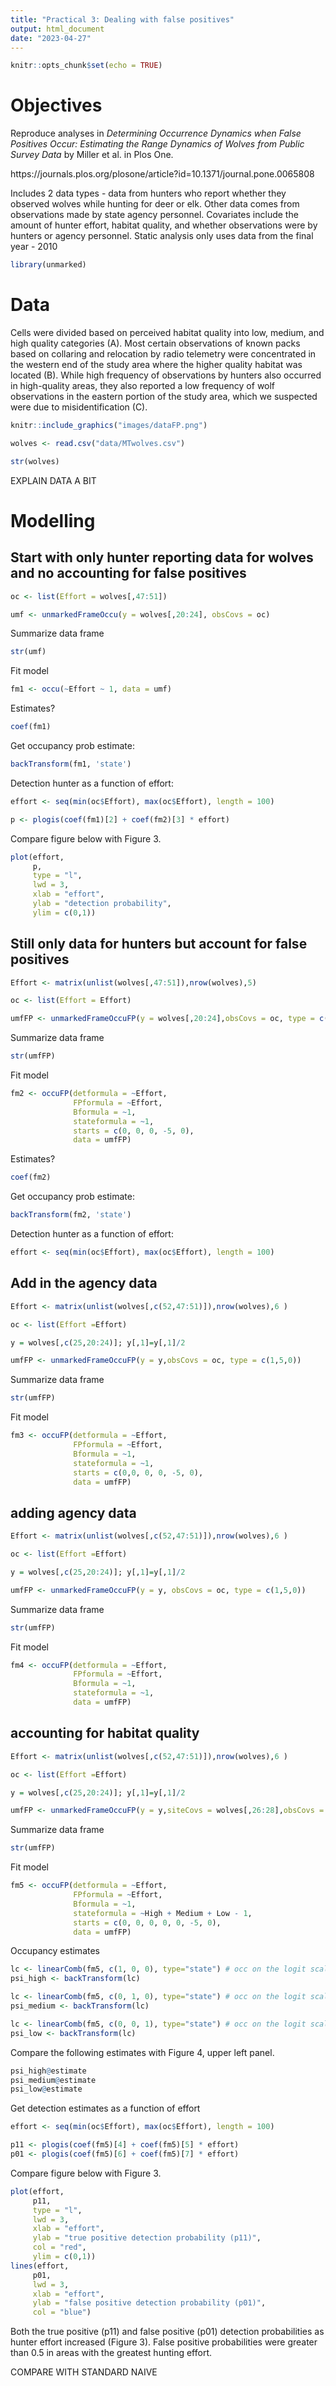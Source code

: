 ```yaml
---
title: "Practical 3: Dealing with false positives"
output: html_document
date: "2023-04-27"
---
```


```r
knitr::opts_chunk$set(echo = TRUE)
```

# Objectives

Reproduce analyses in *Determining Occurrence Dynamics when False Positives Occur: Estimating the Range Dynamics of Wolves from Public Survey Data* by Miller et al. in Plos One. 

https://journals.plos.org/plosone/article?id=10.1371/journal.pone.0065808

Includes 2 data types - data from hunters who report whether they observed wolves while hunting for deer or elk. Other data comes from observations made by state agency personnel. Covariates include the amount of hunter effort, habitat quality, and whether observations were by hunters or agency personnel. Static analysis only uses data from the final year - 2010

```r
library(unmarked)
```

# Data

Cells were divided based on perceived habitat quality into low, medium, and high quality categories (A). Most certain observations of known packs based on collaring and relocation by radio telemetry were concentrated in the western end of the study area where the higher quality habitat was located (B). While high frequency of observations by hunters also occurred in high-quality areas, they also reported a low frequency of wolf observations in the eastern portion of the study area, which we suspected were due to misidentification (C).

```r
knitr::include_graphics("images/dataFP.png")
```

```r
wolves <- read.csv("data/MTwolves.csv")
```

```r
str(wolves)
```

EXPLAIN DATA A BIT

# Modelling

## Start with only hunter reporting data for wolves and no accounting for false positives

```r
oc <- list(Effort = wolves[,47:51])
```


```r
umf <- unmarkedFrameOccu(y = wolves[,20:24], obsCovs = oc)
```

Summarize data frame
```r
str(umf)
```
Fit model
```r
fm1 <- occu(~Effort ~ 1, data = umf)
```

Estimates?
```r
coef(fm1)
```

Get occupancy prob estimate:
```r
backTransform(fm1, 'state')
```

Detection hunter as a function of effort:

```r
effort <- seq(min(oc$Effort), max(oc$Effort), length = 100)
```

```r
p <- plogis(coef(fm1)[2] + coef(fm2)[3] * effort)
```

Compare figure below with Figure 3.
```r
plot(effort, 
     p, 
     type = "l", 
     lwd = 3, 
     xlab = "effort", 
     ylab = "detection probability",
     ylim = c(0,1))
```

## Still only data for hunters but account for false positives

```r
Effort <- matrix(unlist(wolves[,47:51]),nrow(wolves),5)
```


```r
oc <- list(Effort = Effort)
```


```r
umfFP <- unmarkedFrameOccuFP(y = wolves[,20:24],obsCovs = oc, type = c(0,5,0))
```


Summarize data frame
```r
str(umfFP)                     
```

Fit model
```r
fm2 <- occuFP(detformula = ~Effort, 
              FPformula = ~Effort, 
              Bformula = ~1, 
              stateformula = ~1, 
              starts = c(0, 0, 0, -5, 0),
              data = umfFP)
```

Estimates?
```r
coef(fm2)
```

Get occupancy prob estimate:
```r
backTransform(fm2, 'state')
```

Detection hunter as a function of effort:

```r
effort <- seq(min(oc$Effort), max(oc$Effort), length = 100)
```




## Add in the agency data

```r
Effort <- matrix(unlist(wolves[,c(52,47:51)]),nrow(wolves),6 )
```

```r
oc <- list(Effort =Effort)
```


```r
y = wolves[,c(25,20:24)]; y[,1]=y[,1]/2
```


```r
umfFP <- unmarkedFrameOccuFP(y = y,obsCovs = oc, type = c(1,5,0))
```

Summarize data frame
```r
str(umfFP)                     
```


Fit model
```r
fm3 <- occuFP(detformula = ~Effort, 
              FPformula = ~Effort, 
              Bformula = ~1, 
              stateformula = ~1, 
              starts = c(0,0, 0, 0, -5, 0),
              data = umfFP) 
```

## adding agency data

```r
Effort <- matrix(unlist(wolves[,c(52,47:51)]),nrow(wolves),6 )
```


```r
oc <- list(Effort =Effort)
```


```r
y = wolves[,c(25,20:24)]; y[,1]=y[,1]/2
```


```r
umfFP <- unmarkedFrameOccuFP(y = y, obsCovs = oc, type = c(1,5,0))
```

Summarize data frame
```r
str(umfFP)                     
```

Fit model
```r
fm4 <- occuFP(detformula = ~Effort, 
              FPformula = ~Effort, 
              Bformula = ~1, 
              stateformula = ~1, 
              data = umfFP)
```


## accounting for habitat quality

```r
Effort <- matrix(unlist(wolves[,c(52,47:51)]),nrow(wolves),6 )
```


```r
oc <- list(Effort =Effort)
```


```r
y = wolves[,c(25,20:24)]; y[,1]=y[,1]/2
```


```r
umfFP <- unmarkedFrameOccuFP(y = y,siteCovs = wolves[,26:28],obsCovs = oc, type = c(1,5,0))
```

Summarize data frame
```r
str(umfFP)                     
```

Fit model
```r
fm5 <- occuFP(detformula = ~Effort, 
              FPformula = ~Effort, 
              Bformula = ~1, 
              stateformula = ~High + Medium + Low - 1, 
              starts = c(0, 0, 0, 0, 0, -5, 0),
              data = umfFP)
```

Occupancy estimates
```r
lc <- linearComb(fm5, c(1, 0, 0), type="state") # occ on the logit scale when high
psi_high <- backTransform(lc)
```

```r
lc <- linearComb(fm5, c(0, 1, 0), type="state") # occ on the logit scale when medium
psi_medium <- backTransform(lc)
```

```r
lc <- linearComb(fm5, c(0, 0, 1), type="state") # occ on the logit scale when low
psi_low <- backTransform(lc)
```

Compare the following estimates with Figure 4, upper left panel.
```r
psi_high@estimate
psi_medium@estimate
psi_low@estimate
```

Get detection estimates as a function of effort

```r
effort <- seq(min(oc$Effort), max(oc$Effort), length = 100)
```

```r
p11 <- plogis(coef(fm5)[4] + coef(fm5)[5] * effort)
p01 <- plogis(coef(fm5)[6] + coef(fm5)[7] * effort)
```

Compare figure below with Figure 3.
```r
plot(effort, 
     p11, 
     type = "l", 
     lwd = 3, 
     xlab = "effort", 
     ylab = "true positive detection probability (p11)",
     col = "red",
     ylim = c(0,1))
lines(effort, 
     p01, 
     lwd = 3, 
     xlab = "effort", 
     ylab = "false positive detection probability (p01)",
     col = "blue")

```
Both the true positive (p11) and false positive (p01) detection probabilities as hunter effort increased (Figure 3). False positive probabilities were greater than 0.5 in areas with the greatest hunting effort. 

COMPARE WITH STANDARD NAIVE

